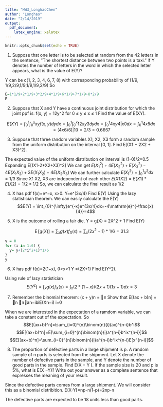 ```yaml
---
title: "HW3_LonghaoChen"
author: "Longhao"
date: "2/14/2019"
output: 
  pdf_document: 
    latex_engine: xelatex
---
```


```r
knitr::opts_chunk$set(echo = TRUE)
```

1. Suppose that one letter is to be selected at random from the 42 letters in the sentence,
”The shortest distance between two points is a taxi.” If Y denotes the number of letters
in the word in which the selected letter appears, what is the value of E(Y)?

Y can be c(1, 2, 3, 4, 6, 7, 8) with corresponding probability of (1/9, 1/9,2/9,1/9,1/9,1/9,2/9)
So 

```r
E=1*1/9+2*1/9+3*2/9+4*1/9+6*1/9+7*1/9+8*2/9
E
```


2. Suppose that X and Y have a continuous joint distribution for which the joint ppf is:
f(x, y) = 12y^2 for 0 ≤ y ≤ x ≤ 1
Find the value of E(XY).

$$E(XY)=\int_{0}^{1}\int_{0}^{x} xyf(x,y) dydx =\int_{0}^{1}\int_{0}^{x}12xy3 dydx =\int_{0}^{1} 4xy4 |x0 dx =\int_{0}^{1} 4x5 dx =(4x6/6)|10 =2/3 =0.6667$$

3. Suppose that three random variables X1, X2, X3 form a random sample from the uniform distribution on the interval [0, 1]. Find E[(X1 − 2X2 + X3)^2].

The expected value of the uniform distribution on interval is (1-0)/2=0.5
Expanding E[(X1-2*X2+X3)^2] We can get 
$E(X_1^2)+4E(X_2^2)+E(X_3^2)-4E(X_1X_2)+2E(X_1X_2)-4E(X_2X_3)$
We can further calculate 
$E(X_1^2)= \int_{0}^{1}x^2dx = 1/3$
Since X1 X2, X3 are independent of each other
$E(X1X2)=E(X1)*E(X2)=1/2*1/2$
So, we can calculate the final result as 1/2

4. X has pdf f(x)=e^−x, x>0. Y=e^(3x/4)
Find E(Y)
Using the lazy statistician theorem. We can easily calculate the E(Y)
$$E(Y) = \int_{0}^{\infty}e^{-x}e^{3x/4}dx=-4\mathrm{e}^{-\frac{x}{4}}=4$$


5. X is the outcome of rolling a fair die. Y = g(X) = 2X^2 + 1
Find E(Y)

$$\operatorname {E}[g(X)]=\sum _{x}g(x)f_{X}(x)=\sum _{x}(2x^2+1)*1/6=31.3$$
```r
y = 0
for (i in 1:6) {
  y= y+(2*i^2+1)*1/6
}
y
```

6. X has pdf
f(x)=2(1−x), 0<x<1 
Y =(2X+1)
Find E(Y^2).

Using rule of lazy statistician
$$E(Y^2)=\int _{x}g(x)f_{X}(x)=\int _{x}(2*(1-x))(2x+1)(1x+1)dx=3$$


7. Remember the binomial theorem: (x + y)n = 􏰂n Show that E[(ax + b)n] = 􏰂n 􏰀n􏰁an−ibiE(Xn−i)
i=0 

When we are interested in the expectation of a ramdom variable, we can take a constant out of the expectation. So
$$E[(ax+b)^n]=\sum_{i=0}^{n}\binom{n}{i}(ax)^{n-i}b^i$$
$$E[(ax+b)^n]=E[\sum_{i=0}^{n}\binom{n}{i}a^{n-i}b^ix^{n-i}]$$
$$E[(ax+b)^n]=\sum_{i=0}^{n}\binom{n}{i}a^{n-i}b^ix^{n-i}E[x^{n-i}]$$

8. The proportion of defective parts in a large shipment is p. A random sample of n parts is selected from the shipment. Let X denote the number of defective parts in the sample, and Y denote the number of good parts in the sample. Find E(X − Y ).
If the sample size is 20 and p is 5%, what is E(X −Y)? Write out your answer as a complete sentence that expresses the meaning of your result.


Since the defective parts comes from a large shipment. We will consider this as a binomial distribition.
E(X-Y)=np-n(1-p)=2np-n

The defective parts are expected to be 18 units less than good parts.


